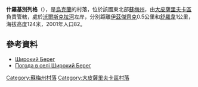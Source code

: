 {{coord|50|28|53|N|35|22|27|E|scale:100000_region:UA|display=title}}

'''什羅基別列格'''（{{lang-uk|Широкий Берег}}），是[[烏克蘭|烏克蘭]]的村落，位於該國東北部[[蘇梅州|蘇梅州]]，由[[大皮薩里夫卡區|大皮薩里夫卡區]]負責管轄，處於[[沃爾斯克拉河|沃爾斯克拉河]]左岸，分別距離[[伊茲傑齊克|伊茲傑齊克]]0.5公里和[[舒羅韋|舒羅韋]]1公里，海拔高度124米，2001年人口82。

==參考資料==
* [http://w1.c1.rada.gov.ua/pls/z7502/A005?rdat1=02.02.2010&rf7571=28820 Широкий Берег]{{dead link|date=2017年11月 |bot=InternetArchiveBot |fix-attempted=yes }}
* [http://weather.in.ua/ua/symskaja/29005 Погода в селі Широкий Берег] {{Wayback|url=http://weather.in.ua/ua/symskaja/29005 |date=20111219230031 }}

{{DEFAULTSORT:Широкий Берег}}
[[Category:蘇梅州村落|Category:蘇梅州村落]]
[[Category:大皮薩里夫卡區村落|Category:大皮薩里夫卡區村落]]


{{Sumy-geo-stub}}